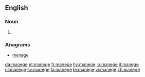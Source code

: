 {{also|Manege}}
==English==

===Noun===
{{en-noun|-}}

# {{alternative spelling of|manège|lang=en}}

===Anagrams===
* [[menage#English|menage]]

[[da:manege]]
[[et:manege]]
[[fr:manege]]
[[hy:manege]]
[[io:manege]]
[[it:manege]]
[[nl:manege]]
[[sv:manege]]
[[ta:manege]]
[[te:manege]]
[[vi:manege]]
[[zh:manege]]